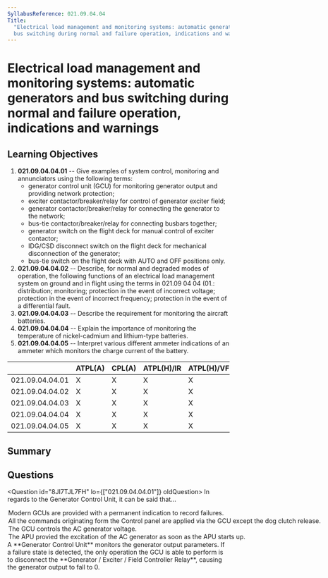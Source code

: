 ```yaml
---
SyllabusReference: 021.09.04.04
Title:
  "Electrical load management and monitoring systems: automatic generators and
  bus switching during normal and failure operation, indications and warnings"
---
```


# Electrical load management and monitoring systems: automatic generators and bus switching during normal and failure operation, indications and warnings

## Learning Objectives

1.  **021.09.04.04.01** -- Give examples of system control, monitoring and
    annunciators using the following terms:
    *   generator control unit (GCU) for monitoring generator output and providing
        network protection;
    *   exciter contactor/breaker/relay for control of generator exciter field;
    *   generator contactor/breaker/relay for connecting the generator to the
        network;
    *   bus-tie contactor/breaker/relay for connecting busbars together;
    *   generator switch on the flight deck for manual control of exciter
        contactor;
    *   IDG/CSD disconnect switch on the flight deck for mechanical disconnection
        of the generator;
    *   bus-tie switch on the flight deck with AUTO and OFF positions only.
2.  **021.09.04.04.02** -- Describe, for normal and degraded modes of operation,
    the following functions of an electrical load management system on ground and
    in flight using the terms in 021.09 04 04 (01.: distribution; monitoring;
    protection in the event of incorrect voltage; protection in the event of
    incorrect frequency; protection in the event of a differential fault.
3.  **021.09.04.04.03** -- Describe the requirement for monitoring the aircraft
    batteries.
4.  **021.09.04.04.04** -- Explain the importance of monitoring the temperature
    of nickel-cadmium and lithium-type batteries.
5.  **021.09.04.04.05** -- Interpret various different ammeter indications of an
    ammeter which monitors the charge current of the battery.

|                 | ATPL(A) | CPL(A) | ATPL(H)/IR | ATPL(H)/VFR | CPL(H) | IR | CBIR(A) |
| --------------- | ------- | ------ | ---------- | ----------- | ------ | -- | ------- |
| 021.09.04.04.01 | X       | X      | X          | X           | X      |    |         |
| 021.09.04.04.02 | X       | X      | X          | X           | X      |    |         |
| 021.09.04.04.03 | X       | X      | X          | X           | X      |    |         |
| 021.09.04.04.04 | X       | X      | X          | X           | X      |    |         |
| 021.09.04.04.05 | X       | X      | X          | X           | X      |    |         |

## Summary

## Questions

<Question id="8JI7TJL7FH" lo={["021.09.04.04.01"]} oldQuestion>
  <Text variant="multipleCorrect" select={4}>
    In regards to the Generator Control Unit, it can be said that...
  </Text>

  <Option correct>
    Modern GCUs are provided with a permanent indication to record failures.
  </Option>

  <Option correct why="Dog Clutch release === disconnecting the CSD. This operation can only be performed manually by the pilot.">
    All the commands originating form the Control panel are applied via the GCU
    except the dog clutch release.
  </Option>

  <Option>The GCU controls the AC generator voltage.</Option>

  <Option>
    The APU provied the excitation of the AC generator as soon as the APU starts
    up.
  </Option>

  <Explanation>
    A **Generator Control Unit** monitors the generator output parameters. If a
    failure state is detected, the only operation the GCU is able to perform is
    to disconnect the **Generator / Exciter / Field Controller Relay**, causing
    the generator output to fall to 0.
  </Explanation>
</Question>
